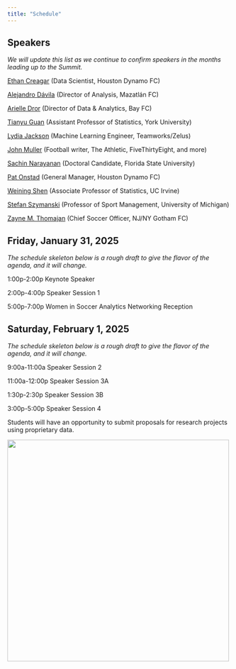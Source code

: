 ```yaml
---
title: "Schedule"
---
```


## Speakers

*We will update this list as we continue to confirm speakers in the months leading up to the Summit.*

[Ethan Creagar](https://www.linkedin.com/in/ethan-creagar-291258173/){target=_blank} (Data Scientist, Houston Dynamo FC)

[Alejandro D&aacute;vila](https://www.linkedin.com/in/alejandro-a-d%C3%A1vila-v-3823a0100/){target=_blank} (Director of Analysis, Mazatl&aacute;n FC)

[Arielle Dror](https://www.linkedin.com/in/arielledror/){target=_blank} (Director of Data & Analytics, Bay FC)

[Tianyu Guan](https://tianyuguan.github.io/){target=_blank} (Assistant Professor of Statistics, York University)

[Lydia Jackson](https://www.linkedin.com/in/lydia-j-676b0386/){target=_blank} (Machine Learning Engineer, Teamworks/Zelus)

[John Muller](https://johnspacemuller.com/){target=_blank} (Football writer, The Athletic, FiveThirtyEight, and more)

[Sachin Narayanan](https://www.linkedin.com/in/sachin-devnathan-narayanan-924220155/){target=_blank} (Doctoral Candidate, Florida State University)

[Pat Onstad](https://www.linkedin.com/in/pat-onstad-283aa978/){target=_blank} (General Manager, Houston Dynamo FC)

[Weining Shen](https://faculty.sites.uci.edu/weinings/){target=_blank} (Associate Professor of Statistics, UC Irvine)

[Stefan Szymanski](https://www.kines.umich.edu/directory/stefan-szymanski){target=_blank} (Professor of Sport Management, University of Michigan)

[Zayne M. Thomajan](https://www.linkedin.com/in/zaynematulisthom/){target=_blank} (Chief Soccer Officer, NJ/NY Gotham FC)

## Friday, January 31, 2025

*The schedule skeleton below is a rough draft to give the flavor of the agenda, and it will change.*

1:00p-2:00p Keynote Speaker

2:00p-4:00p Speaker Session 1

5:00p-7:00p Women in Soccer Analytics Networking Reception

## Saturday, February 1, 2025

*The schedule skeleton below is a rough draft to give the flavor of the agenda, and it will change.*

9:00a-11:00a Speaker Session 2

11:00a-12:00p Speaker Session 3A

1:30p-2:30p Speaker Session 3B

3:00p-5:00p Speaker Session 4

Students will have an opportunity to submit proposals for research projects using proprietary data.

[![](assets/rice.png){width=500 fig-align="center"}](https://sport.rice.edu/sport-analytics-major){target="_blank"}
